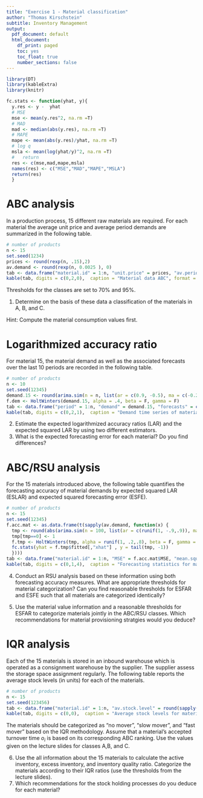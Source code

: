 ```yaml
---
title: "Exercise 1 - Material classification"
author: "Thomas Kirschstein"
subtitle: Inventory Management
output:
  pdf_document: default
  html_document:
    df_print: paged
    toc: yes
    toc_float: true
    number_sections: false
---
```


```r
library(DT)
library(kableExtra)
library(knitr)

fc.stats <- function(yhat, y){
  y.res <- y -  yhat
  # MSE
  mse <- mean(y.res^2, na.rm =T)
  # MAD
  mad <- median(abs(y.res), na.rm =T)
  # MAPE
  mape <- mean(abs(y.res)/yhat, na.rm =T)
  # log q
  msla <- mean(log(yhat/y)^2, na.rm =T)
  #   return
  res <- c(mse,mad,mape,msla)
  names(res) <- c("MSE","MAD","MAPE","MSLA")
  return(res)
  }

```

# ABC analysis

In a production process, 15 different raw materials are required. For each material the average unit price and average period demands are summarized in the following table.

```r
# number of products
n <- 15
set.seed(1234)
prices <- round(rexp(n, .15),2)
av.demand <- round(rexp(n, 0.0025 ), 0)
tab <- data.frame("material.id" = 1:n, "unit.price" = prices, "av.period.demand" = av.demand)
kable(tab, digits = c(0,2,0),  caption = "Material data ABC", format = "pandoc")
```

Thresholds for the classes are set to 70% and 95%.

(@) Determine on the basis of these data a classification of the materials in A, B, and C. 

Hint: Compute the material consumption values first.


# Logarithmized accuracy ratio

For material 15, the material demand as well as the associated forecasts over the last 10 periods are recorded in the following table.

```r
# number of products
n <- 10
set.seed(12345)
demand.15 <- round(arima.sim(n = n, list(ar = c(0.9, -0.5), ma = c(-0.2, 0.25)), sd = 25) + 370)
f.dem <- HoltWinters(demand.15, alpha = .4, beta = F, gamma = F)
tab <- data.frame("period" = 1:n, "demand" = demand.15, "forecasts" = c(NA,f.dem$fitted[,"xhat"]))
kable(tab, digits = c(0,2,1),  caption = "Demand time series of material 15", format = "pandoc")
```

(@) Estimate the expected logarithmized accuracy ratios (LAR) and the expected squared LAR by using two different estimators. 
(@) What is the expected forecasting error for each material? Do you find differences?

# ABC/RSU analysis

For the 15 materials introduced above, the following table quantifies the forecasting accuracy of material demands by expected squared LAR (ESLAR) and expected squared forecasting error (ESFE).

```r
# number of products
n <- 15
set.seed(12345)
f.acc.mat <- as.data.frame(t(sapply(av.demand, function(x) {
  tmp <- round(abs(arima.sim(n = 100, list(ar = c(runif(1, -.9,.9)), ma = c(runif(1,-.5,.5))), sd = sqrt(x)) + x)) 
  tmp[tmp==0] <- 1
  f.tmp <- HoltWinters(tmp, alpha = runif(1, .2,.8), beta = F, gamma = F)
  fc.stats(yhat = f.tmp$fitted[,"xhat"] , y = tail(tmp, -1))
  })))
tab <- data.frame("material.id" = 1:n, "MSE" = f.acc.mat$MSE, "mean.squared.LAR" = f.acc.mat$MSLA)
kable(tab, digits = c(0,1,4),  caption = "Forecasting statistics for materials 1-15", format = "pandoc")
```

(@) Conduct an RSU analysis based on these information using both forecasting accuracy measures. What are appropriate thresholds for material categorization? Can you find reasonable thresholds for ESFAR and ESFE such that all materials are categorized identically? 

(@) Use the material value information and a reasonable thresholds for ESFAR to categorize materials jointly in the ABC/RSU classes. Which recommendations for material provisioning stratgies would you deduce?

# IQR analysis

Each of the 15 materials is stored in an inbound warehouse which is operated as a consignment warehouse by the supplier. The supplier assess the storage space assignment regularly. The following table reports the average stock levels (in units) for each of the materials.


```r
# number of products
n <- 15
set.seed(123456)
tab <- data.frame("material.id" = 1:n, "av.stock.level" = round(sapply(av.demand, function(x) rexp(1, 1/x))) )
kable(tab, digits = c(0,0),  caption = "Average stock levels for materials 1-15", format = "pandoc")
```

The materials should be categorized as "no mover", "slow mover", and "fast mover" based on the IQR methodology. Assume that a material's accepted turnover time $o_i$ is based on its corresponding ABC ranking. Use the values given on the lecture slides for classes A,B, and C.

(@) Use the all information about the 15 materials to calculate the active inventory, excess inventory, and inventory quality ratio. Categorize the materials according to their IQR ratios (use the thresholds from the lecture slides).
(@) Which recommendations for the stock holding processes do you deduce for each material?
